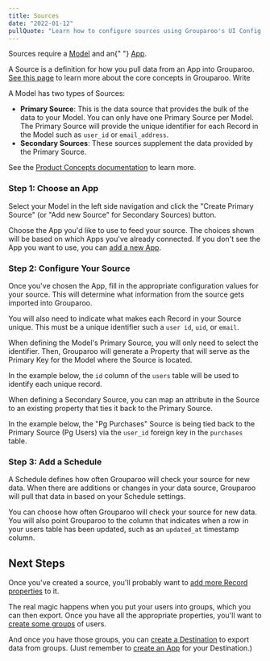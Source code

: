```yaml
---
title: Sources
date: "2022-01-12"
pullQuote: "Learn how to configure sources using Grouparoo's UI Config."
---
```


<Alert variant="warning">
  <p className="mb-0">
    Sources require a <a href="/docs/config/models">Model</a> and an{" "}
    <a href="/docs/config/apps">App</a>.
  </p>
</Alert>

A Source is a definition for how you pull data from an App into Grouparoo. [See this page](/docs/getting-started/product-concepts#source) to learn more about the core concepts in Grouparoo.
Write

A Model has two types of Sources:

- **Primary Source**: This is the data source that provides the bulk of the data to your Model. You can only have one Primary Source per Model.
  The Primary Source will provide the unique identifier for each Record in the Model such as `user_id` or `email_address`.
- **Secondary Sources**: These sources supplement the data provided by the Primary Source.

See the [Product Concepts documentation](/docs/getting-started/product-concepts) to learn more.

### Step 1: Choose an App

Select your Model in the left side navigation and click the "Create Primary Source" (or "Add new Source" for Secondary Sources) button.

<ImageInBrowserFrame
  centered
  alt="UI Config: New Source"
  src="/images/docs/guides/config/source--01-add.png"
  width={1005}
  height={628}
/>

Choose the App you'd like to use to feed your source. The choices shown will be based on which Apps you've already connected. If you don't see the App you want to use, you can [add a new App](/docs/config/apps).

<ImageInBrowserFrame
  centered
  alt="UI Config: Choose App"
  src="/images/docs/guides/config/source--02-choose-app.png"
  width={1062}
  height={664}
/>

### Step 2: Configure Your Source

Once you've chosen the App, fill in the appropriate configuration values for your source. This will determine what information from the source gets imported into Grouparoo.

You will also need to indicate what makes each Record in your Source unique. This must be a unique identifier such a `user id`, `uid`, or `email`.

When defining the Model's Primary Source, you will only need to select the identifier.
Then, Grouparoo will generate a Property that will serve as the Primary Key for the Model where the Source is located.

In the example below, the `id` column of the `users` table will be used to identify each unique record.

<ImageInBrowserFrame
  centered
  alt="UI Config: Configure Source"
  src="/images/docs/guides/config/source--03-configure.png"
  width={1061}
  height={746}
/>

When defining a Secondary Source, you can map an attribute in the Source to an existing property that ties it back to the Primary Source.

In the example below, the "Pg Purchases" Source is being tied back to the Primary Source (Pg Users) via the `user_id` foreign key in the `purchases` table.

<ImageInBrowserFrame
  centered
  alt="UI Config: Configure Source"
  src="/images/docs/guides/config/source--03-configure-secondary.png"
  width={1085}
  height={746}
/>

### Step 3: Add a Schedule

A Schedule defines how often Grouparoo will check your source for new data. When there are additions or changes in your data source, Grouparoo will pull that data in based on your Schedule settings.

You can choose how often Grouparoo will check your source for new data. You will also point Grouparoo to the column that indicates when a row in your users table has been updated, such as an `updated_at` timestamp column.

<ImageInBrowserFrame
  centered
  alt="UI Config: Add Schedule"
  src="/images/docs/guides/config/source--04-schedule.png"
  width={1238}
  height={846}
/>

<GeneratedConfigFile
  configDir="sources"
  docPath="/docs/config/code-config/sources"
/>

## Next Steps

Once you've created a source, you'll probably want to [add more Record properties](/docs/config/properties) to it.

<ImageInBrowserFrame
  centered
  alt="UI Config: Configure Source"
  src="/images/docs/guides/config/source--05-properties.png"
  width={1091}
  height={666}
/>

The real magic happens when you put your users into groups, which you can then export. Once you have all the appropriate properties, you'll want to [create some groups](/docs/config/groups) of users.

And once you have those groups, you can [create a Destination](/docs/config/destinations) to export data from groups. (Just remember to [create an App](/docs/config/apps) for your Destination.)
